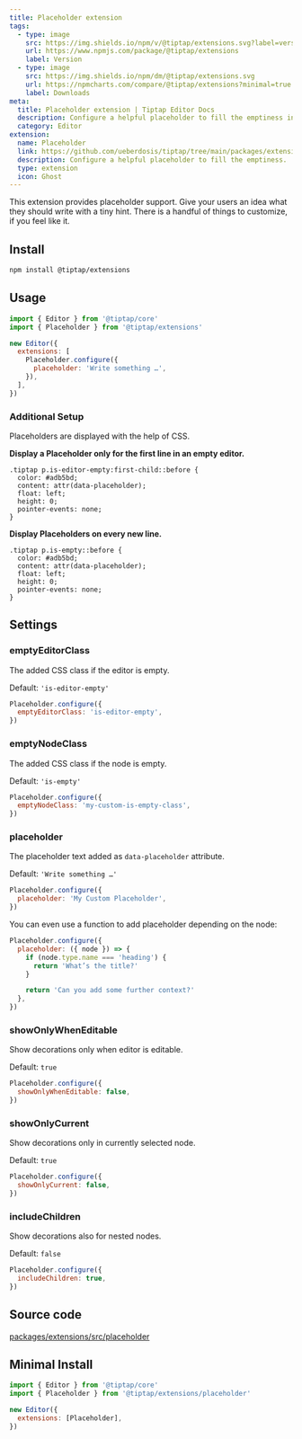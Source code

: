 ```yaml
---
title: Placeholder extension
tags:
  - type: image
    src: https://img.shields.io/npm/v/@tiptap/extensions.svg?label=version
    url: https://www.npmjs.com/package/@tiptap/extensions
    label: Version
  - type: image
    src: https://img.shields.io/npm/dm/@tiptap/extensions.svg
    url: https://npmcharts.com/compare/@tiptap/extensions?minimal=true
    label: Downloads
meta:
  title: Placeholder extension | Tiptap Editor Docs
  description: Configure a helpful placeholder to fill the emptiness in your Tiptap editor. Learn how to set up and use it here in the Docs!
  category: Editor
extension:
  name: Placeholder
  link: https://github.com/ueberdosis/tiptap/tree/main/packages/extensions
  description: Configure a helpful placeholder to fill the emptiness.
  type: extension
  icon: Ghost
---
```



This extension provides placeholder support. Give your users an idea what they should write with a tiny hint. There is a handful of things to customize, if you feel like it.

<CodeDemo path="/Extensions/Placeholder" />

## Install

```bash
npm install @tiptap/extensions
```

## Usage

```js
import { Editor } from '@tiptap/core'
import { Placeholder } from '@tiptap/extensions'

new Editor({
  extensions: [
    Placeholder.configure({
      placeholder: 'Write something …',
    }),
  ],
})
```

### Additional Setup

Placeholders are displayed with the help of CSS.

**Display a Placeholder only for the first line in an empty editor.**

```
.tiptap p.is-editor-empty:first-child::before {
  color: #adb5bd;
  content: attr(data-placeholder);
  float: left;
  height: 0;
  pointer-events: none;
}
```

**Display Placeholders on every new line.**

```
.tiptap p.is-empty::before {
  color: #adb5bd;
  content: attr(data-placeholder);
  float: left;
  height: 0;
  pointer-events: none;
}
```

## Settings

### emptyEditorClass

The added CSS class if the editor is empty.

Default: `'is-editor-empty'`

```js
Placeholder.configure({
  emptyEditorClass: 'is-editor-empty',
})
```

### emptyNodeClass

The added CSS class if the node is empty.

Default: `'is-empty'`

```js
Placeholder.configure({
  emptyNodeClass: 'my-custom-is-empty-class',
})
```

### placeholder

The placeholder text added as `data-placeholder` attribute.

Default: `'Write something …'`

```js
Placeholder.configure({
  placeholder: 'My Custom Placeholder',
})
```

You can even use a function to add placeholder depending on the node:

```js
Placeholder.configure({
  placeholder: ({ node }) => {
    if (node.type.name === 'heading') {
      return 'What’s the title?'
    }

    return 'Can you add some further context?'
  },
})
```

### showOnlyWhenEditable

Show decorations only when editor is editable.

Default: `true`

```js
Placeholder.configure({
  showOnlyWhenEditable: false,
})
```

### showOnlyCurrent

Show decorations only in currently selected node.

Default: `true`

```js
Placeholder.configure({
  showOnlyCurrent: false,
})
```

### includeChildren

Show decorations also for nested nodes.

Default: `false`

```js
Placeholder.configure({
  includeChildren: true,
})
```

## Source code

[packages/extensions/src/placeholder](https://github.com/ueberdosis/tiptap/blob/main/packages/extensions/src/placeholder)

## Minimal Install

```js
import { Editor } from '@tiptap/core'
import { Placeholder } from '@tiptap/extensions/placeholder'

new Editor({
  extensions: [Placeholder],
})
```
